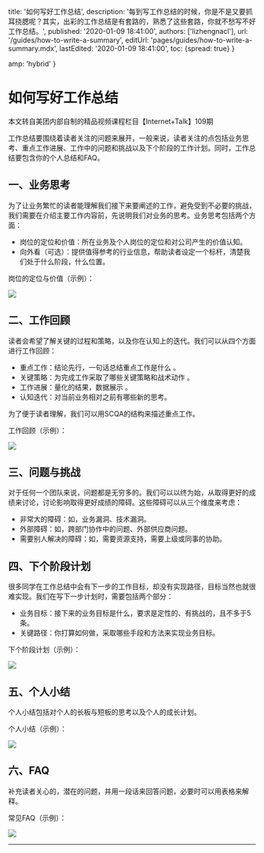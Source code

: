 
  title: '如何写好工作总结',
  description: '每到写工作总结的时候，你是不是又要抓耳挠腮呢？其实，出彩的工作总结是有套路的，熟悉了这些套路，你就不愁写不好工作总结。',
  published: '2020-01-09 18:41:00',
  authors: ['lizhengnacl'],
  url: '/guides/how-to-write-a-summary',
  editUrl: 'pages/guides/how-to-write-a-summary.mdx',
  lastEdited: '2020-01-09 18:41:00',
  toc: {spread: true}
}


  amp: 'hybrid'
}

# 如何写好工作总结

<Card title="【Internet+Talk】">
  本文转自美团内部自制的精品视频课程栏目【Internet+Talk】109期
</Card>

工作总结要围绕着读者关注的问题来展开，一般来说，读者关注的点包括业务思考、重点工作进展、工作中的问题和挑战以及下个阶段的工作计划。同时，工作总结要包含你的个人总结和FAQ。

## 一、业务思考

为了让业务繁忙的读者能理解我们接下来要阐述的工作，避免受到不必要的挑战，我们需要在介绍主要工作内容前，先说明我们对业务的思考。业务思考包括两个方面：

- <Color type='orange'>岗位的定位和价值</Color>：所在业务及个人岗位的定位和对公司产生的价值认知。
- <Color type='orange'>向外看（可选）</Color>：提供值得参考的行业信息，帮助读者设定一个标杆，清楚我们处于什么阶段，什么位置。

<Color type='cyan'>岗位的定位与价值（示例）</Color>：

<Image
  src="/assets/images/how-to-write-a-summary-1.jpeg"
  width={800}
  height={270}
  oversize
  shadow
/>

## 二、工作回顾

读者会希望了解关键的过程和策略，以及你在认知上的迭代。我们可以从四个方面进行工作回顾：

- <Color type='orange'>重点工作</Color>：结论先行，一句话总结重点工作是什么 。
- <Color type='orange'>关键策略</Color>：为完成工作采取了哪些关键策略和战术动作 。
- <Color type='orange'>工作进展</Color>：量化的结果，数据展示 。
- <Color type='orange'>认知迭代</Color>：对当前业务相对之前有哪些新的思考。

为了便于读者理解，我们可以用SCQA的结构来描述重点工作。

<Color type='cyan'>工作回顾（示例）</Color>：

<Image
  src="/assets/images/how-to-write-a-summary-2.png"
  width={800}
  height={260}
  oversize
  shadow
/>

## 三、问题与挑战

对于任何一个团队来说，问题都是无穷多的。我们可以以终为始，从取得更好的成绩来讨论，讨论影响取得更好成绩的障碍。这些障碍可以从三个维度来考虑：

- <Color type='orange'>非常大的障碍</Color>：如，业务漏洞、技术漏洞。
- <Color type='orange'>外部障碍</Color>：如，跨部门协作中的问题、外部供应商问题。
- <Color type='orange'>需要别人解决的障碍</Color>：如，需要资源支持，需要上级或同事的协助。

## 四、下个阶段计划

很多同学在工作总结中会有下一步的工作目标，却没有实现路径，目标当然也就很难实现。我们在写下一步计划时，需要包括两个部分：

- <Color type='orange'>业务目标</Color>：接下来的业务目标是什么，要求是定性的、有挑战的，且不多于5条。
- <Color type='orange'>关键路径</Color>：你打算如何做，采取哪些手段和方法来实现业务目标。

<Color type='cyan'>下个阶段计划（示例）</Color>：

<Image
  src="/assets/images/how-to-write-a-summary-3.jpeg"
  width={800}
  height={420}
  oversize
  shadow
/>

## 五、个人小结

个人小结包括对个人的长板与短板的思考以及个人的成长计划。

<Color type='cyan'>个人小结（示例）</Color>：

<Image
  src="/assets/images/how-to-write-a-summary-4.png"
  width={800}
  height={256}
  oversize
  shadow
/>

## 六、FAQ

补充读者关心的，潜在的问题，并用一段话来回答问题，必要时可以用表格来解释。

<Color type='cyan'>常见FAQ（示例）</Color>：

<Image
  src="/assets/images/how-to-write-a-summary-5.png"
  width={800}
  height={320}
  oversize
  shadow
/>

---

<Comments />
